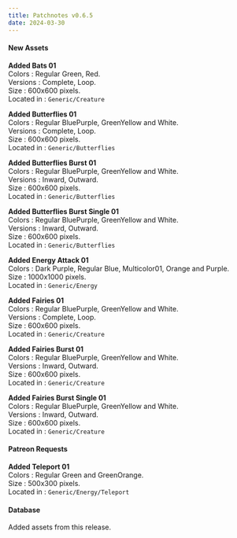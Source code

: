 ```yaml
---
title: Patchnotes v0.6.5
date: 2024-03-30
---
```


#### New Assets

**Added Bats 01**  
Colors : Regular Green, Red.  
Versions : Complete, Loop.  
Size : 600x600 pixels.  
Located in : ``Generic/Creature``

**Added Butterflies 01**  
Colors : Regular BluePurple, GreenYellow and White.  
Versions : Complete, Loop.  
Size : 600x600 pixels.  
Located in : ``Generic/Butterflies``

**Added Butterflies Burst 01**  
Colors : Regular BluePurple, GreenYellow and White.  
Versions : Inward, Outward.  
Size : 600x600 pixels.  
Located in : ``Generic/Butterflies``

**Added Butterflies Burst Single 01**  
Colors : Regular BluePurple, GreenYellow and White.  
Versions : Inward, Outward.  
Size : 600x600 pixels.  
Located in : ``Generic/Butterflies``

**Added Energy Attack 01**  
Colors : Dark Purple, Regular Blue, Multicolor01, Orange and Purple.  
Size : 1000x1000 pixels.  
Located in : ``Generic/Energy``

**Added Fairies 01**  
Colors : Regular BluePurple, GreenYellow and White.  
Versions : Complete, Loop.  
Size : 600x600 pixels.  
Located in : ``Generic/Creature``

**Added Fairies Burst 01**  
Colors : Regular BluePurple, GreenYellow and White.  
Versions : Inward, Outward.  
Size : 600x600 pixels.  
Located in : ``Generic/Creature``

**Added Fairies Burst Single 01**  
Colors : Regular BluePurple, GreenYellow and White.  
Versions : Inward, Outward.  
Size : 600x600 pixels.  
Located in : ``Generic/Creature``

#### Patreon Requests

**Added Teleport 01**  
Colors : Regular Green and GreenOrange.  
Size : 500x300 pixels.  
Located in : ``Generic/Energy/Teleport``

#### Database

Added assets from this release.







